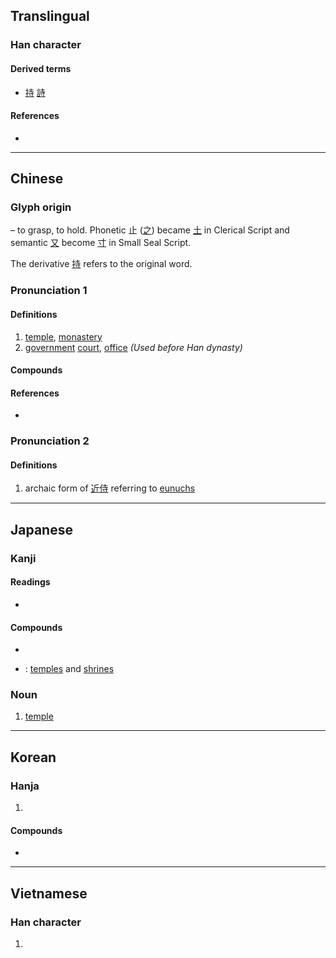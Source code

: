 {{character info/new}}
==Translingual==
{{stroke_order|strokes=6}}

===Han character===
{{Han char|rn=41|rad=寸|as=03|sn=6|four=40341|canj=GDI|ids=⿱土寸(GJKV)⿱士寸(HT)}}

====Derived terms====
* {{l|mul|待}} [[持]] [[詩]]

====References====
* {{Han ref|kx=0293.330|dkj=07414|dj=0581.080|hdz=10503.110|uh=5BFA|ud=23546|bh=A678|bd=42616}}

----

==Chinese==
{{zh-forms}}

===Glyph origin===
{{Han etym}}
{{Han compound|止|又|t2=hand|ls=psc|c1=p|c2=s}} – to grasp, to hold. Phonetic 止 ([[之]]) became [[土]] in Clerical Script and semantic [[又]] become [[寸]] in Small Seal Script.

The derivative [[持]] refers to the original word.

===Pronunciation 1===
{{zh-pron
|m=sì
|c=zi6
|h=pfs=
|md=sê
|mn=qz,tw,xm,zz:sī/qz:sīr/tw,xm,zz:sū
|mn_note=sī - vernacular; sīr/sū - literary
|w=3zr
|mc=y
|oc=y
|ma=
|cat=n
}}

====Definitions====
{{zh-hanzi}}

# [[temple]], [[monastery]]
# [[government]] [[court]], [[office]] ''(Used before Han dynasty)''

====Compounds====
{{zh-der|清真寺|婦寺|碧雲寺|寺院|寺廟|佛寺|大理寺}}

====References====
* {{qualifier|Min Nan}} {{thcwd|2292}}

===Pronunciation 2===
{{zh-pron
|m=shì
|c=
|mc=
|oc=
|ma=
|cat=n
}}

====Definitions====
{{zh-hanzi}}

# archaic form of [[近侍]] referring to [[閹人|eunuchs]]

----

==Japanese==
{{attention|ja|missing either the Noun heading or the entire noun section for 寺＝てら}}

===Kanji===
{{ja-kanji|grade=2|rs=寸03}}

====Readings====
* {{ja-readings
|goon=[[じ]] (ji)
|kanon=[[し]] (shi) {{qualifier|non-[[w:Jōyō kanji|Jōyō]] reading}}
|kun=[[てら]] (tera)}}

====Compounds====
* {{ja-r|誕生寺|^たんじょうじ}}
* {{ja-r|寺社|じしゃ}}: [[temple]]s and [[shrine]]s

===Noun===
{{ja-noun|てら}}

# [[temple]]

----

==Korean==

===Hanja===
{{ko-hanja|hangeul=[[사]], [[시]]}}

# {{defn|lang=ko|sort=寸03}}

====Compounds====
* {{l|ko|sc=Kore|寺刹|tr=[[사찰]], sachal}}

----

==Vietnamese==

===Han character===
{{vi-hantu|[[tự]], [[nguyên]], [[nhân]]|rs=寸03}}

# {{defn|lang=vi|sort=寸03}}